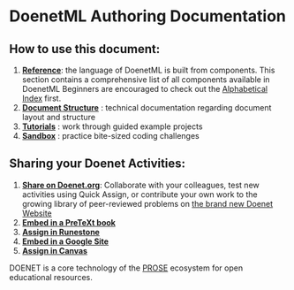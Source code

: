 # DoenetML Authoring Documentation

## How to use this document:
1. [**Reference**](reference/componentIndex.mdx): the language of DoenetML is built from components. This section
    contains a comprehensive list of all components available in DoenetML 
    Beginners are encouraged to check out the [Alphabetical Index](reference/componentIndex.mdx) first.
2. [**Document Structure**](document_structure/essentialConcepts.mdx) : technical documentation regarding document layout and structure
3. [**Tutorials**](tutorials/introdTutorial/iT1-1-writing-mathematics.mdx) : work through guided example projects
5. [**Sandbox**](sandbox/puzzles.mdx) : practice bite-sized coding challenges 


## Sharing your Doenet Activities:
1. [**Share on Doenet.org**](tutorials/shareOnDoenet.mdx): Collaborate with your colleagues, test new activities using Quick Assign, or contribute
    your own work to the growing library of peer-reviewed problems on [the brand new Doenet Website](https://alpha.doenet.org/)
2. [**Embed in a PreTeXt book**](tutorials/embedInPretext.mdx)
3. [**Assign in Runestone**](tutorials/runestone.mdx)
3. [**Embed in a Google Site**](tutorials/googleSite.mdx)
3. [**Assign in Canvas**](tutorials/canvas.mdx)

 DOENET is a core technology of the [PROSE](https://prose.runestone.academy/) ecosystem for open educational resources.
